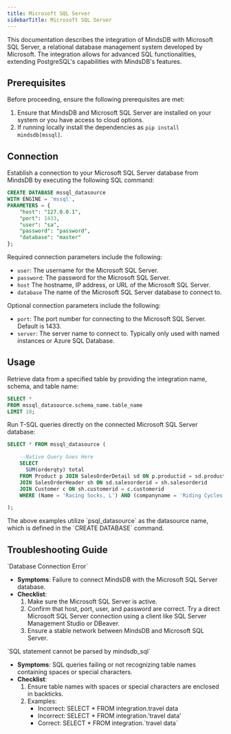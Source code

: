 ```yaml
---
title: Microsoft SQL Server
sidebarTitle: Microsoft SQL Server
---
```


This documentation describes the integration of MindsDB with Microsoft SQL Server, a relational database management system developed by Microsoft.
The integration allows for advanced SQL functionalities, extending PostgreSQL's capabilities with MindsDB's features.

## Prerequisites

Before proceeding, ensure the following prerequisites are met:

   1. Ensure that MindsDB and Microsoft SQL Server are installed on your system or you have access to cloud options.
   2. If running locally install the dependencies as `pip install mindsdb[mssql]`.

## Connection

Establish a connection to your Microsoft SQL Server database from MindsDB by executing the following SQL command:

```sql
CREATE DATABASE mssql_datasource 
WITH ENGINE = 'mssql', 
PARAMETERS = {
    "host": "127.0.0.1",
    "port": 1433,
    "user": "sa",
    "password": "password",
    "database": "master"
};
```

Required connection parameters include the following:

* `user`: The username for the Microsoft SQL Server.
* `password`: The password for the Microsoft SQL Server.
* `host` The hostname, IP address, or URL of the Microsoft SQL Server.
* `database` The name of the Microsoft SQL Server database to connect to.

Optional connection parameters include the following:

* `port`: The port number for connecting to the Microsoft SQL Server. Default is 1433.
* `server`: The server name to connect to. Typically only used with named instances or Azure SQL Database.

## Usage

Retrieve data from a specified table by providing the integration name, schema, and table name:

```sql
SELECT *
FROM mssql_datasource.schema_name.table_name
LIMIT 10;
```

Run T-SQL queries directly on the connected Microsoft SQL Server database:

```sql
SELECT * FROM mssql_datasource (

    --Native Query Goes Here
    SELECT 
      SUM(orderqty) total
    FROM Product p JOIN SalesOrderDetail sd ON p.productid = sd.productid
    JOIN SalesOrderHeader sh ON sd.salesorderid = sh.salesorderid
    JOIN Customer c ON sh.customerid = c.customerid
    WHERE (Name = 'Racing Socks, L') AND (companyname = 'Riding Cycles');

);
```

<Note>
The above examples utilize `psql_datasource` as the datasource name, which is defined in the `CREATE DATABASE` command.
</Note>

## Troubleshooting Guide

<Warning>
`Database Connection Error`

* **Symptoms**: Failure to connect MindsDB with the Microsoft SQL Server database.
* **Checklist**:
    1. Make sure the Microsoft SQL Server is active.
    2. Confirm that host, port, user, and password are correct. Try a direct Microsoft SQL Server connection using a client like SQL Server Management Studio or DBeaver.
    3. Ensure a stable network between MindsDB and Microsoft SQL Server.
</Warning>

<Warning>
`SQL statement cannot be parsed by mindsdb_sql`

* **Symptoms**: SQL queries failing or not recognizing table names containing spaces or special characters.
* **Checklist**:
    1. Ensure table names with spaces or special characters are enclosed in backticks.
    2. Examples:
        * Incorrect: SELECT * FROM integration.travel data
        * Incorrect: SELECT * FROM integration.'travel data'
        * Correct: SELECT * FROM integration.\`travel data\`
</Warning>